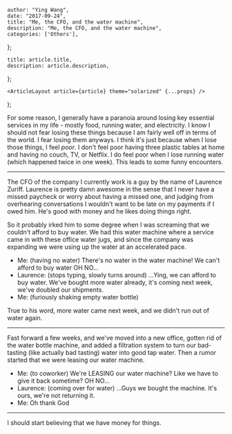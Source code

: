 

    author: "Ying Wang",
    date: "2017-09-24",
    title: "Me, the CFO, and the water machine",
    description: "Me, the CFO, and the water machine",
    categories: ['Others'],
};

    title: article.title,
    description: article.description,
};

    <ArticleLayout article={article} theme="solarized" {...props} />
);


For some reason, I generally have a paranoia around losing key essential services in my life - mostly food, running water, and electricity. I know I should not fear losing these things because I am fairly well off in terms of the world. I fear losing them anyways. I think it's just because when I lose those things, I feel *poor*. I don't feel poor having three plastic tables at home and having no couch, TV, or Netflix. I do feel poor when I lose running water (which happened twice in one week). This leads to some funny encounters.

___

The CFO of the company I currently work is a guy by the name of Laurence Zuriff. Laurence is pretty damn awesome in the sense that I never have a missed paycheck or worry about having a missed one, and judging from overhearing conversations I wouldn't want to be late on my payments if I owed him. He's good with money and he likes doing things right.

So it probably irked him to some degree when I was screaming that we couldn't afford to buy water. We had this water machine where a service came in with these office water jugs, and since the company was expanding we were using up the water at an accelerated pace.

- Me: (having no water) There's no water in the water machine! We can't afford to buy water OH NO...
- Laurence: (stops typing, slowly turns around) ...Ying, we can afford to buy water. We've bought more water already, it's coming next week, we've doubled our shipments.
- Me: (furiously shaking empty water bottle)

True to his word, more water came next week, and we didn't run out of water again.

___

Fast forward a few weeks, and we've moved into a new office, gotten rid of the water bottle machine, and added a filtration system to turn our bad-tasting (like actually bad tasting) water into good tap water. Then a rumor started that we were leasing our water machine.

- Me: (to coworker) We're LEASING our water machine? Like we have to give it back sometime? OH NO...
- Laurence: (coming over for water) ...Guys we bought the machine. It's ours, we're not returning it.
- Me: Oh thank God

___

I should start believing that we have money for things.
